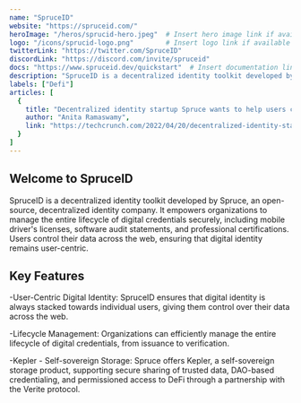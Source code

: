 ---
name: "SpruceID"
website: "https://spruceid.com/"
heroImage: "/heros/sprucid-hero.jpeg"  # Insert hero image link if available
logo: "/icons/sprucid-logo.png"        # Insert logo link if available
twitterLink: "https://twitter.com/SpruceID"
discordLink: "https://discord.com/invite/spruceid"
docs: "https://www.spruceid.dev/quickstart"  # Insert documentation link if available
description: "SpruceID is a decentralized identity toolkit developed by Spruce, empowering organizations to manage the lifecycle of digital credentials securely."
labels: ["Defi"]
articles: [
  {
    title: "Decentralized identity startup Spruce wants to help users control their sign-in data",
    author: "Anita Ramaswamy",
    link: "https://techcrunch.com/2022/04/20/decentralized-identity-startup-spruce-wants-to-help-users-control-their-sign-in-data/"
  }
]
---

## Welcome to SpruceID

SpruceID is a decentralized identity toolkit developed by Spruce, an open-source, decentralized identity company. It empowers organizations to manage the entire lifecycle of digital credentials securely, including mobile driver's licenses, software audit statements, and professional certifications. Users control their data across the web, ensuring that digital identity remains user-centric.

## Key Features

-User-Centric Digital Identity: SpruceID ensures that digital identity is always stacked towards individual users, giving them control over their data across the web.

-Lifecycle Management: Organizations can efficiently manage the entire lifecycle of digital credentials, from issuance to verification.

-Kepler - Self-sovereign Storage: Spruce offers Kepler, a self-sovereign storage product, supporting secure sharing of trusted data, DAO-based credentialing, and permissioned access to DeFi through a partnership with the Verite protocol.

